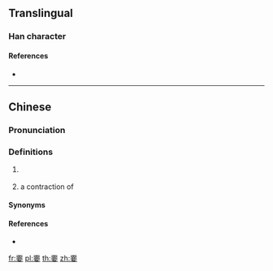 {{character info/new}}
==Translingual==

===Han character===
{{Han char|rn=38|rad=女|as=10|sn=13|four=|canj=MFMWV|ids=⿱不要}}

====References====
* {{Han ref|kx=0269.181|hdz=21071.130|uh=5AD1|ud=23249}}

----
==Chinese==
{{zh-forms}}

===Pronunciation===
{{zh-pron
|m=biáo
|m-s=biao4
|c=biu3
|mn=biàu
|cat=
}}

===Definitions===
{{zh-hanzi}}

# {{lb|zh|regional|dialectal}} {{contraction of|lang=zh|不要}}
# {{lb|zh|Min Nan}} a contraction of {{m|nan|bô iàu|tr={{m|zh|無要}}}} {{rfv-sense|lang=zh}}

====Synonyms==== 
{{zh-dial|別}}

====References====
* {{R:yue:Jyutping Database}}

[[fr:嫑]]
[[pl:嫑]]
[[th:嫑]]
[[zh:嫑]]